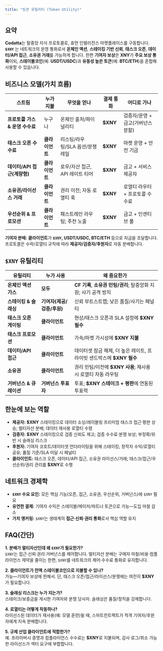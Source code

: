 ```yaml
---
title: "토큰 유틸리티 (Token Utility)"
---
```


## 요약

**Codatta**는 탈중앙 지식 프로토콜로, 휴먼 인텔리전스 마켓플레이스를 구동합니다.
**`$XNY`** 는 네트워크의 운영 통화로서 **온체인 액션**, **스테이킹 기반 신뢰**, **태스크 오픈**, **데이터/API 접근**, **소유권 거래**를 가능하게 합니다. 한편 **기여자 보상**은 **XNY**가 **주요 보상 통화**이되, **스테이블코인**(예: **USDT/USDC**)과 **유동성 높은 토큰**(예: **BTC/ETH**)을 혼합해 사용할 수 있습니다.

## 비즈니스 모델(가치 흐름)

| 스트림                         | 누가 지불 | 무엇을 얻나                                   | 결제 통화  | 어디로 가나                                       |
| ------------------------------ | --------- | --------------------------------------------- | ---------- | ------------------------------------------------- |
| **프로토콜 가스 & 운영 수수료** | 누구나     | 온체인 출처/파이널리티                        | **$XNY**   | 검증자/운영 + 금고(거버넌스 분할)                |
| **태스크 오픈 수수료**          | **클라이언트** | 리스팅/라우팅/SLA 옵션/분쟁 레일               | **$XNY**   | 마켓 운영 + 안전 기금                              |
| **데이터/API 접근(계량형)**     | **클라이언트** | 로우/자산 접근, API 레이트 티어                 | **$XNY**   | 금고 + 서비스 제공자                               |
| **소유권/라이선스 거래**        | **클라이언트** | 권리 이전; 자동 로열티 훅                       | **$XNY**   | 로열티 라우터 + 프로토콜 수수료                    |
| **우선순위 & 프로모션**         | **클라이언트** | 패스트레인 라우팅; 추천 노출                     | **$XNY**   | 금고 + 인센티브 풀                                 |

**기여자 분배:** **클라이언트**가 **`$XNY`, USDT/USDC, BTC/ETH** 등으로 자금을 조달합니다. 프로토콜은 수락/로열티 규칙에 따라 **제공자/검증자/후원자**로 자동 분배합니다.

## `$XNY` 유틸리티

| 유틸리티                    | 누가 사용           | 왜 중요한가                                                                 |
| --------------------------- | ------------------- | -------------------------------------------------------------------------- |
| **온체인 액션 가스**        | **모두**           | **CF 기록**, **소유권 민팅/권리**; 탈중앙화 지원; 사기 공격 방지            |
| **스테이킹 & 슬래싱**       | **기여자(제공/검증/후원)** | 신뢰 부트스트랩; 낮은 품질/사기는 페널티                                      |
| **태스크 오픈 게이팅**      | **클라이언트**      | 현상/태스크 오픈과 SLA 설정에 **$XNY 필수**                                  |
| **태스크 프로모션**         | **클라이언트**      | 가속/마켓 가시성에 **$XNY 지불**                                            |
| **데이터/API 접근**         | **클라이언트**      | 데이터셋 잠금 해제, 더 높은 레이트, 프라이빗 샌드박스에 **$XNY 필수**         |
| **소유권**                  | **클라이언트**      | 권리 민팅/이전에 **$XNY 사용**; 재사용 시 로열티 자동 라우팅                 |
| **거버넌스 & 큐레이션**     | **거버넌스 투표자** | 투표; **$XNY 스테이크 + 평판**에 연동된 투표력                               |

## 한눈에 보는 역할
* **제공자:** **$XNY** 스테이킹으로 데이터 소싱/레이블링 프리미엄 태스크 접근·평판 상승; 멀티자산 분배; 데이터 재사용 로열티 수령
* **검증자:** **$XNY** 스테이킹으로 검증 신뢰도 제고; 검증 수수료·분쟁 보상; 부정확/위반 시 슬래싱 리스크
* **후원자:** 기여자 코호트/데이터셋 언더라이팅을 위해 스테이킹; 창작자 수익/로열티 공유; 품질 기준/SLA 미달 시 페널티
* **클라이언트:** 태스크 오픈, 데이터/API 접근, 소유권 라이선스/거래; 태스크/접근/우선순위/권리 관리를 **$XNY**로 수행

## 네트워크 경제학
* **`$XNY` 수요 요인:** 모든 핵심 기능(오픈, 접근, 소유권, 우선순위, 거버넌스)에 `$XNY` 필요
* **유연한 결제:** 기여자 수익은 스테이블/메이저/파트너 토큰으로 가능—도입 마찰 감소
* **가치 앵커링:** `$XNY`는 생태계의 **접근·신뢰·권리 통화**로서 핵심 역할 유지

## FAQ(간단)
**1. 분배가 멀티자산인데 왜 `$XNY`가 필요한가?**  
`$XNY`는 접근·신뢰·권리·거버넌스를 제어합니다. 멀티자산 분배는 구매자 마찰/비용·컴플라이언스 제약을 줄이는 한편, `$XNY`를 네트워크의 제어·수수료 통화로 유지합니다.

**2. 클라이언트가 전액 스테이블코인으로 지불할 수 있나?**  
가능—기여자 보상에 한해서. 단, 태스크 오픈/접근/라이선스/분쟁에는 여전히 **$XNY**가 필요합니다.

**3. 슬래싱 리스크는 누가 지는가?**  
스테이크/보증금을 게시한 기여자와 분쟁 당사자. 슬래싱은 품질/정직을 강제합니다.

**4. 로열티는 어떻게 작동하나?**  
라이선스된 데이터가 재사용(예: 모델 훈련)될 때, 스마트컨트랙트가 적격 기여자/후원자에게 지속 분배합니다.

**5. 규제 산업 클라이언트에 적합한가?**  
예. 프라이버시 증명과 컴플라이언스 수수료는 **$XNY**로 지불되며, 감사 로그/취소 가능한 라이선스가 섹터 요구에 부합합니다.


